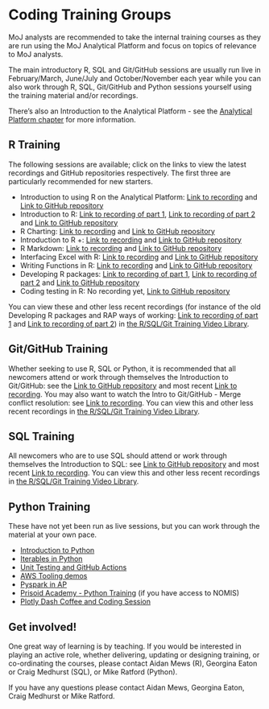 # Coding Training Groups {#CTG}

MoJ analysts are recommended to take the internal training courses as they are run using the MoJ Analytical Platform and focus on topics of relevance to MoJ analysts. 

The main introductory R, SQL and Git/GitHub sessions are usually run live in February/March, June/July and October/November each year while you can also work through R, SQL, Git/GitHub and Python sessions yourself using the training material and/or recordings. 

There's also an Introduction to the Analytical Platform - see the [Analytical Platform chapter](#AP) for more information.   

## R Training

The following sessions are available; click on the links to view the latest recordings and GitHub repositories respectively. The first three are particularly recommended for new starters.   

* Introduction to using R on the Analytical Platform: [Link to recording](https://justiceuk.sharepoint.com/:v:/s/RTrainingGroup/EeGNNNcZsSJEnXR3U-hm_sgBOYSV0fbqCZzqWu07EmLGrg) and [Link to GitHub repository](https://github.com/moj-analytical-services/intro_using_r_on_ap)
* Introduction to R: [Link to recording of part 1](https://justiceuk.sharepoint.com/:v:/s/RTrainingGroup/EerNKY0RxDpGkBdghhozh5YBwmu8GX6uEVj_BpG9SUH55A?nav=eyJyZWZlcnJhbEluZm8iOnsicmVmZXJyYWxBcHAiOiJTdHJlYW1XZWJBcHAiLCJyZWZlcnJhbFZpZXciOiJTaGFyZURpYWxvZy1MaW5rIiwicmVmZXJyYWxBcHBQbGF0Zm9ybSI6IldlYiIsInJlZmVycmFsTW9kZSI6InZpZXcifX0%3D&e=znse2y), [Link to recording of part 2](https://justiceuk.sharepoint.com/:v:/s/RTrainingGroup/EWJ8XFWSzCZCluBLHf6GYmwBHT3zfu-L7qBgbh6WVkG9vA?nav=eyJyZWZlcnJhbEluZm8iOnsicmVmZXJyYWxBcHAiOiJTdHJlYW1XZWJBcHAiLCJyZWZlcnJhbFZpZXciOiJTaGFyZURpYWxvZy1MaW5rIiwicmVmZXJyYWxBcHBQbGF0Zm9ybSI6IldlYiIsInJlZmVycmFsTW9kZSI6InZpZXcifX0%3D&e=um2wGT) and [Link to GitHub repository](https://github.com/moj-analytical-services/IntroRTraining)
* R Charting: [Link to recording](https://justiceuk.sharepoint.com/:v:/s/RTrainingGroup/EYU7xgwg7e1DklXKsSkJvcMBvT2BKBoYOcKX3Y6z37ChUw?nav=eyJyZWZlcnJhbEluZm8iOnsicmVmZXJyYWxBcHAiOiJTdHJlYW1XZWJBcHAiLCJyZWZlcnJhbFZpZXciOiJTaGFyZURpYWxvZy1MaW5rIiwicmVmZXJyYWxBcHBQbGF0Zm9ybSI6IldlYiIsInJlZmVycmFsTW9kZSI6InZpZXcifX0%3D&e=qAhfNU) and [Link to GitHub repository](https://github.com/moj-analytical-services/ggplotTraining)
* Introduction to R +: [Link to recording](https://justiceuk.sharepoint.com/:v:/s/RTrainingGroup/EeeduKFUm2VCgnoe5mtVasABFaZjv0YDfNDm_UmxqsPDhQ?e=U7TbgO&nav=eyJwbGF5YmFja09wdGlvbnMiOnt9LCJyZWZlcnJhbEluZm8iOnsicmVmZXJyYWxBcHAiOiJTdHJlYW1QbGF5bGlzdCIsInJlZmVycmFsTW9kZSI6Im1pcyIsInJlZmVycmFsVmlldyI6InZpZGVvYWN0aW9ucy1zaGFyZSIsInJlZmVycmFsUGxheWJhY2tTZXNzaW9uSWQiOiI1MThkYWVmZC1kNjg5LTRiODQtOWVhNC1kY2IwYmM5MWYzYmEifX0%3D) and [Link to GitHub repository](https://github.com/moj-analytical-services/intro_r_training_extension)
*	R Markdown: [Link to recording](https://justiceuk.sharepoint.com/:v:/s/RTrainingGroup/EZ8leTMa301IgaE5ErPEe_gBoYiJyrj7SdSG0Dl87TiTQQ?e=Yx1iga&nav=eyJwbGF5YmFja09wdGlvbnMiOnt9LCJyZWZlcnJhbEluZm8iOnsicmVmZXJyYWxBcHAiOiJTdHJlYW1QbGF5bGlzdCIsInJlZmVycmFsTW9kZSI6Im1pcyIsInJlZmVycmFsVmlldyI6InZpZGVvYWN0aW9ucy1zaGFyZSIsInJlZmVycmFsUGxheWJhY2tTZXNzaW9uSWQiOiI1MThkYWVmZC1kNjg5LTRiODQtOWVhNC1kY2IwYmM5MWYzYmEifX0%3D) and [Link to GitHub repository](https://github.com/moj-analytical-services/rmarkdown_training)
*	Interfacing Excel with R: [Link to recording](https://justiceuk.sharepoint.com/:v:/s/RTrainingGroup/EesiimYvyj1Ml3xuoHDTi8sBjOT4VpR4r0gHULjeqMw7PQ?e=jclmy9&nav=eyJwbGF5YmFja09wdGlvbnMiOnt9LCJyZWZlcnJhbEluZm8iOnsicmVmZXJyYWxBcHAiOiJTdHJlYW1QbGF5bGlzdCIsInJlZmVycmFsTW9kZSI6Im1pcyIsInJlZmVycmFsVmlldyI6InZpZGVvYWN0aW9ucy1zaGFyZSIsInJlZmVycmFsUGxheWJhY2tTZXNzaW9uSWQiOiI1MThkYWVmZC1kNjg5LTRiODQtOWVhNC1kY2IwYmM5MWYzYmEifX0%3D) and [Link to GitHub repository](https://github.com/moj-analytical-services/r-excel-training)
*	Writing Functions in R: [Link to recording](https://justiceuk.sharepoint.com/:v:/s/RTrainingGroup/Eey_oaineGpJhByXGLY4SK4BTa9O12Jmw4J3C6c7QKnZEg?e=tKO0bg&nav=eyJwbGF5YmFja09wdGlvbnMiOnt9LCJyZWZlcnJhbEluZm8iOnsicmVmZXJyYWxBcHAiOiJTdHJlYW1QbGF5bGlzdCIsInJlZmVycmFsTW9kZSI6Im1pcyIsInJlZmVycmFsVmlldyI6InZpZGVvYWN0aW9ucy1zaGFyZSIsInJlZmVycmFsUGxheWJhY2tTZXNzaW9uSWQiOiI1MThkYWVmZC1kNjg5LTRiODQtOWVhNC1kY2IwYmM5MWYzYmEifX0%3D) and [Link to GitHub repository](https://github.com/moj-analytical-services/writing_functions_in_r)
*	Developing R packages: [Link to recording of part 1](https://justiceuk.sharepoint.com/:v:/s/RTrainingGroup/EZt5hIEtWWtErEfDby6rtosBOPep_VA9xCYuz1HquMh6Kw?e=7J6N1J&nav=eyJwbGF5YmFja09wdGlvbnMiOnt9LCJyZWZlcnJhbEluZm8iOnsicmVmZXJyYWxBcHAiOiJTdHJlYW1QbGF5bGlzdCIsInJlZmVycmFsTW9kZSI6Im1pcyIsInJlZmVycmFsVmlldyI6InZpZGVvYWN0aW9ucy1zaGFyZSIsInJlZmVycmFsUGxheWJhY2tTZXNzaW9uSWQiOiI1MThkYWVmZC1kNjg5LTRiODQtOWVhNC1kY2IwYmM5MWYzYmEifX0%3D), [Link to recording of part 2](https://justiceuk.sharepoint.com/:v:/s/RTrainingGroup/EZnlJu3ZYXtEiqNxy0Xu87sBBeC9RIqHpeOoZUTUORKW1w?e=0ixeRU&nav=eyJwbGF5YmFja09wdGlvbnMiOnt9LCJyZWZlcnJhbEluZm8iOnsicmVmZXJyYWxBcHAiOiJTdHJlYW1QbGF5bGlzdCIsInJlZmVycmFsTW9kZSI6Im1pcyIsInJlZmVycmFsVmlldyI6InZpZGVvYWN0aW9ucy1zaGFyZSIsInJlZmVycmFsUGxheWJhY2tTZXNzaW9uSWQiOiI1MThkYWVmZC1kNjg5LTRiODQtOWVhNC1kY2IwYmM5MWYzYmEifX0%3D) and [Link to GitHub repository](https://github.com/moj-analytical-services/rpackage_training)
*	Coding testing in R: No recording yet, [Link to GitHub repository](https://github.com/moj-analytical-services/codetestingtraining)

You can view these and other less recent recordings (for instance of the old Developing R packages and RAP ways of working: [Link to recording of part 1](https://justiceuk.sharepoint.com/:v:/s/RTrainingGroup/EVLraPPmYUNMl_OHUE8OLYoBKx0oNkRhM-W1Z9uXHlQIuw?e=HiDg79&nav=eyJwbGF5YmFja09wdGlvbnMiOnt9LCJyZWZlcnJhbEluZm8iOnsicmVmZXJyYWxBcHAiOiJTdHJlYW1QbGF5bGlzdCIsInJlZmVycmFsTW9kZSI6Im1pcyIsInJlZmVycmFsVmlldyI6InZpZGVvYWN0aW9ucy1zaGFyZSIsInJlZmVycmFsUGxheWJhY2tTZXNzaW9uSWQiOiI1MThkYWVmZC1kNjg5LTRiODQtOWVhNC1kY2IwYmM5MWYzYmEifX0%3D) and [Link to recording of part 2](https://justiceuk.sharepoint.com/:v:/s/RTrainingGroup/EQaKrVcb1q9ElYSGYpZRpbgBsnyXs-SPywz2wpVi41k62Q?e=badkcs&nav=eyJwbGF5YmFja09wdGlvbnMiOnt9LCJyZWZlcnJhbEluZm8iOnsicmVmZXJyYWxBcHAiOiJTdHJlYW1QbGF5bGlzdCIsInJlZmVycmFsTW9kZSI6Im1pcyIsInJlZmVycmFsVmlldyI6InZpZGVvYWN0aW9ucy1zaGFyZSIsInJlZmVycmFsUGxheWJhY2tTZXNzaW9uSWQiOiI1MThkYWVmZC1kNjg5LTRiODQtOWVhNC1kY2IwYmM5MWYzYmEifX0%3D)) in [the R/SQL/Git Training Video Library](https://justiceuk.sharepoint.com/:u:/s/RTrainingGroup/EQmizR4ln25Hotr46oEK5_EBEzsyuy5PjQ7x0KEM_my-Qg?e=LUl8bw).

## Git/GitHub Training

Whether seeking to use R, SQL or Python, it is recommended that all newcomers attend or work through themselves the Introduction to Git/GitHub: see the [Link to GitHub repository](https://github.com/moj-analytical-services/intro_to_github_training) and most recent [Link to recording](https://justiceuk.sharepoint.com/:v:/s/RTrainingGroup/EZONfsfWvEVGmDIB_1UKr-QB-J21PnLMRuWGC96CIRMZ-g?nav=eyJyZWZlcnJhbEluZm8iOnsicmVmZXJyYWxBcHAiOiJTdHJlYW1XZWJBcHAiLCJyZWZlcnJhbFZpZXciOiJTaGFyZURpYWxvZy1MaW5rIiwicmVmZXJyYWxBcHBQbGF0Zm9ybSI6IldlYiIsInJlZmVycmFsTW9kZSI6InZpZXcifX0%3D&e=KuRJfa). You may also want to watch the Intro to Git/GitHub - Merge conflict resolution: see [Link to recording](https://justiceuk.sharepoint.com/:v:/s/RTrainingGroup/Eal0DSr7iKxFiZtSiS0tpTYBaXvrItHzKtYjGogR5Hd7eQ?e=BYjSen&nav=eyJwbGF5YmFja09wdGlvbnMiOnt9LCJyZWZlcnJhbEluZm8iOnsicmVmZXJyYWxBcHAiOiJTdHJlYW1QbGF5bGlzdCIsInJlZmVycmFsTW9kZSI6Im1pcyIsInJlZmVycmFsVmlldyI6InZpZGVvYWN0aW9ucy1zaGFyZSIsInJlZmVycmFsUGxheWJhY2tTZXNzaW9uSWQiOiI1MThkYWVmZC1kNjg5LTRiODQtOWVhNC1kY2IwYmM5MWYzYmEifX0%3D). You can view this and other less recent recordings in [the R/SQL/Git Training Video Library](https://justiceuk.sharepoint.com/:u:/s/RTrainingGroup/EQmizR4ln25Hotr46oEK5_EBEzsyuy5PjQ7x0KEM_my-Qg?e=LUl8bw).

## SQL Training

All newcomers who are to use SQL should attend or work through themselves the Introduction to SQL: see [Link to GitHub repository](https://github.com/moj-analytical-services/sql_training) and most recent [Link to recording](https://justiceuk.sharepoint.com/:v:/s/RTrainingGroup/ER2vHh9uKq1Lk12I1gfsDrUBjB5CxWTJy5LreAcM19JMag?e=sE8AlS&nav=eyJwbGF5YmFja09wdGlvbnMiOnt9LCJyZWZlcnJhbEluZm8iOnsicmVmZXJyYWxBcHAiOiJTdHJlYW1QbGF5bGlzdCIsInJlZmVycmFsTW9kZSI6Im1pcyIsInJlZmVycmFsVmlldyI6InZpZGVvYWN0aW9ucy1zaGFyZSIsInJlZmVycmFsUGxheWJhY2tTZXNzaW9uSWQiOiI1MThkYWVmZC1kNjg5LTRiODQtOWVhNC1kY2IwYmM5MWYzYmEifX0%3D). You can view this and other less recent recordings in [the R/SQL/Git Training Video Library](https://justiceuk.sharepoint.com/:u:/s/RTrainingGroup/EQmizR4ln25Hotr46oEK5_EBEzsyuy5PjQ7x0KEM_my-Qg?e=LUl8bw).

## Python Training

These have not yet been run as live sessions, but you can work through the material at your own pace.

* [Introduction to Python](https://github.com/moj-analytical-services/intro-to-python)
* [Iterables in Python](https://github.com/moj-analytical-services/python-training-iterables)
* [Unit Testing and GitHub Actions](https://github.com/moj-analytical-services/actions-workshop)
* [AWS Tooling demos](https://github.com/moj-analytical-services/mojap-aws-tools-demo)
* [Pyspark in AP](https://github.com/moj-analytical-services/pyspark-in-AP-guidance)
* [Prisoid Academy - Python Training](https://github.com/moj-analytical-services/Prisoid-Academy/tree/main/Python) (if you have access to NOMIS)
* [Plotly Dash Coffee and Coding Session](https://github.com/moj-analytical-services/Coffee-and-Coding/tree/master/2020-04-14%20Python%20webapps%20using%20Plotly%20Dash)

## Get involved!

One great way of learning is by teaching. If you would be interested in playing an active role, whether delivering, updating or designing training, or co-ordinating the courses, please contact Aidan Mews (R), Georgina Eaton or Craig Medhurst (SQL), or Mike Ratford (Python).

If you have any questions please contact Aidan Mews, Georgina Eaton, Craig Medhurst or Mike Ratford.
